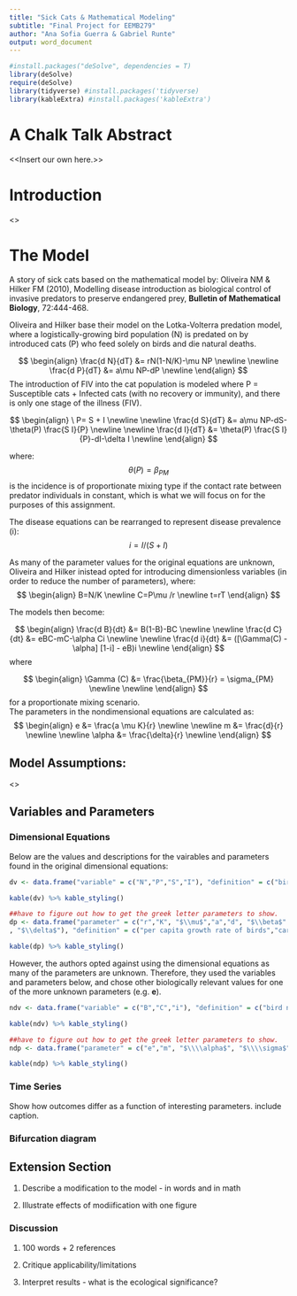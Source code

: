 ```yaml
---
title: "Sick Cats & Mathematical Modeling"
subtitle: "Final Project for EEMB279"
author: "Ana Sofia Guerra & Gabriel Runte"
output: word_document
---
```


 
```r
#install.packages("deSolve", dependencies = T)
library(deSolve)
require(deSolve)
library(tidyverse) #install.packages('tidyverse)
library(kableExtra) #install.packages('kableExtra')
```
 

# A Chalk Talk Abstract

<<Insert our own here.>>

# Introduction
<<Insert Introduction from Google Doc>>
  
# The Model
  
A story of sick cats based on the mathematical model by: Oliveira NM & Hilker FM (2010), Modelling disease introduction as biological control of invasive predators to preserve endangered prey, **Bulletin of Mathematical Biology**, 72:444-468. 
  
Oliveira and Hilker base their model on the Lotka-Volterra predation model, where a logistically-growing bird population (N) is predated on by introduced cats (P) who feed solely on birds and die natural deaths.  
  
$$
\begin{align}
\frac{d N}{dT}  &= rN(1-N/K)-\mu NP 
\newline
\newline
\frac{d P}{dT} &= a\mu NP-dP
\newline
\end{align}
$$
The introduction of FIV into the cat population is modeled where P = Susceptible cats + Infected cats (with no recovery or immunity), and there is only one stage of the illness (FIV).  
  
$$
\begin{align}
\ P= S + I
\newline
\newline
\frac{d S}{dT}  &=  a\mu NP-dS-\theta(P) \frac{S I}{P}
\newline
\newline
\frac{d I}{dT} &= \theta(P) \frac{S I}{P}-dI-\delta I
\newline
\end{align}
$$
  
where: $$\theta(P) = \beta_{PM}$$ is the incidence is of proportionate mixing type if the contact rate between predator individuals in constant, which is what we will focus on for the purposes of this assignment.   
  
The disease equations can be rearranged to represent disease prevalence (i):  
$$ i = I/(S+I) $$  
    
As many of the parameter values for the original equations are unknown, Oliveira and Hilker inistead opted for  introducing dimensionless variables (in order to reduce the number of parameters), where:  
$$ 
\begin{align}
B=N/K
\newline
C=P\mu /r
\newline
t=rT
\end{align}
$$
  
The models then become:  
  
$$
\begin{align}
\frac{d B}{dt}  &= B(1-B)-BC
\newline
\newline
\frac{d C}{dt}  &= eBC-mC-\alpha Ci
\newline
\newline
\frac{d i}{dt}  &= ([\Gamma(C) - \alpha] [1-i] - eB)i
\newline
\end{align}
$$
where  
  
$$
\begin{align}
\Gamma (C)  &= \frac{\beta_{PM}}{r} = \sigma_{PM}
\newline
\newline
\end{align}
$$
for a proportionate mixing scenario.  
The parameters in the nondimensional equations are calculated as:  
$$
\begin{align}
e  &= \frac{a \mu K}{r}
\newline
\newline
m  &= \frac{d}{r}
\newline
\newline
\alpha  &= \frac{\delta}{r}
\newline
\end{align}
$$
  
## Model Assumptions:
<<Insert Assumptions from Google Doc >>

## Variables and Parameters
  
### Dimensional Equations
Below are the values and descriptions for the vairables and parameters found in the original dimensional equations:  

```r
dv <- data.frame("variable" = c("N","P","S","I"), "definition" = c("bird population","total cat population","susceptible cat","infected cats"), stringsAsFactors = FALSE)

kable(dv) %>% kable_styling() 
```

```r
##have to figure out how to get the greek letter parameters to show. 
dp <- data.frame("parameter" = c("r","K", "$\\mu$","a","d", "$\\beta$"
, "$\\delta$"), "definition" = c("per capita growth rate of birds","carrying capacity of birds","predation rate","trophic conversion efficiency","natural per-capita death rate of cats","proportionate mixing contact rate","virulence"), "value" = c("0.1","-","-","0.03","0.6","1.5","0.2"), stringsAsFactors = FALSE)

kable(dp) %>% kable_styling() 
```
  
However, the authors opted against using the dimensional equations as many of the parameters are unknown. Therefore, they used the variables and parameters below, and chose other biologically relevant values for one of the more unknown parameters (e.g. **e**).  
```r
ndv <- data.frame("variable" = c("B","C","i"), "definition" = c("bird numbers relative to K","Cat numbers relative to attack rate and bird population growth","FIV prevalence"), stringsAsFactors = FALSE)

kable(ndv) %>% kable_styling() 
```  
```r
##have to figure out how to get the greek letter parameters to show. 
ndp <- data.frame("parameter" = c("e","m", "$\\\\alpha$", "$\\\\sigma$"), "definition" = c("cat conversion efficiency/attack rate","natura cat death","infected cat death","contact rate"), "value" = c("10","6","2","15"), stringsAsFactors = FALSE)

kable(ndp) %>% kable_styling() 
```


### Time Series
Show how outcomes differ as a function of interesting parameters. include caption. 

### Bifurcation diagram

## Extension Section

1. Describe a modification to the model - in words and in math

2. Illustrate effects of modiification with one figure 

### Discussion

1. 100 words + 2 references

2. Critique applicability/limitations

3. Interpret results - what is the ecological significance? 


